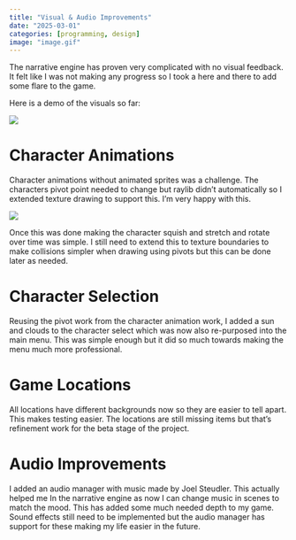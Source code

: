 ```yaml
---
title: "Visual & Audio Improvements"
date: "2025-03-01"
categories: [programming, design]
image: "image.gif"
---
```


The narrative engine has proven very complicated with no visual feedback. It felt like I was not making any progress so I took a here and there to add some flare to the game.

Here is a demo of the visuals so far:

![](image.gif)

# Character Animations

Character animations without animated sprites was a challenge. The characters pivot point needed to change but raylib didn't automatically so I extended texture drawing to support this. I'm very happy with this.

![](pivot.png)

Once this was done making the character squish and stretch and rotate over time was simple. I still need to extend this to texture boundaries to make collisions simpler when drawing using pivots but this can be done later as needed.

# Character Selection

Reusing the pivot work from the character animation work, I added a sun and clouds to the character select which was now also re-purposed into the main menu. This was simple enough but it did so much towards making the menu much more professional.

# Game Locations

All locations have different backgrounds now so they are easier to tell apart. This makes testing easier. The locations are still missing items but that's refinement work for the beta stage of the project.

# Audio Improvements

I added an audio manager with music made by Joel Steudler. This actually helped me In the narrative engine as now I can change music in scenes to match the mood. This has added some much needed depth to my game. Sound effects still need to be implemented but the audio manager has support for these making my life easier in the future.